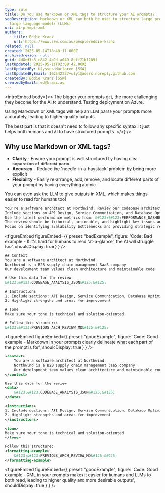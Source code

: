 ```yaml
---
type: rule
title: Do you use Markdown or XML tags to structure your AI prompts?
seoDescription: Markdown or XML can both be used to structure large prompts for
  large language models (LLMs)
uri: ai-prompt-xml
authors:
  - title: Eddie Kranz
    url: https://www.ssw.com.au/people/eddie-kranz
related: null
created: 2025-05-14T18:48:11.000Z
archivedreason: null
guid: 4d8e03c3-e842-4b1d-a049-8eff21b1209f
lastUpdated: 2025-05-16T02:08:42.000Z
lastUpdatedBy: Ulysses Maclaren [SSW]
lastUpdatedByEmail: 162542237+uly1@users.noreply.github.com
createdBy: Eddie Kranz [SSW]
createdByEmail: ed@kranz.au
---
```

<introEmbed
  body={<>
The bigger your prompts get, the more challenging they become for the AI to understand.
Testing deployment on Azure.

Using  Markdown or XML tags will help an LLM parse your prompts more accurately, leading to higher-quality outputs.

The best part is that it doesn't need to follow any specific syntax. It just helps both humans and AI to have structured prompts.
  </>}
/>
## Why use Markdown or XML tags?

* **Clarity** - Ensure your prompt is well structured by having clear separation of different parts
* **Accuracy** - Reduce the 'needle-in-a-haystack' problem by being more explicit
* **Flexibility** - Easily re-arrange, add, remove, and locate different parts of your prompt by having everything atomic

You can even ask the LLM to give outputs in XML, which makes things easier to read for humans too!

```html
You're a software architect at Northwind. Review our codebase architecture and suggest improvements to our microservices.
Include sections on API Design, Service Communication, and Database Optimization, referencing our current architecture document: &#123;&#123;ARCHITECTURE_DOC&#125;&#125;.
Use the latest performance metrics from: &#123;&#123;PERFORMANCE_DASHBOARD&#125;&#125;.
The review should be technical, actionable, and highlight key issues and opportunities.
Focus on identifying scalability bottlenecks and providing strategic recommendations for the next sprint.
```

<figureEmbed figureEmbed={{
  preset: "badExample",
  figure: 'Code: Bad example - If it\'s hard for humans to read \'at-a-glance\', the AI will struggle too',
  shouldDisplay: true
} } />


```xml
## Context
You are a software architect at Northwind
Northwind is a B2B supply chain management SaaS company
Our development team values clean architecture and maintainable code

# Use this data for the review
&#123;&#123;CODEBASE_ANALYSIS_JSON&#125;&#125;

# Instructions
1. Include sections: API Design, Service Communication, Database Optimization
2. Highlight strengths and areas for improvement

# Tone
Make sure your tone is technical and solution-oriented

# Follow this structure:
&#123;&#123;PREVIOUS_ARCH_REVIEW_MD&#125;&#125;
```

<figureEmbed figureEmbed={{
  preset: "goodExample",
  figure: 'Code: Good example - Markdown in your prompts clearly delineate what each part of the prompt is for',
  shouldDisplay: true
} } />


```xml
<context>
    You are a software architect at Northwind
    Northwind is a B2B supply chain management SaaS company
    Our development team values clean architecture and maintainable code
</context>

Use this data for the review
<data>
    &#123;&#123;CODEBASE_ANALYSIS_JSON&#125;&#125;
</data>

<instructions>
1. Include sections: API Design, Service Communication, Database Optimization
2. Highlight strengths and areas for improvement
</instructions>

<tone>
Make sure your tone is technical and solution-oriented
</tone>

Follow this structure:
<formatting-example>
    &#123;&#123;PREVIOUS_ARCH_REVIEW_MD&#125;&#125;
</formatting-example>
```

<figureEmbed figureEmbed={{
  preset: "goodExample",
  figure: 'Code: Good example - XML in your prompts makes it easier for humans and LLMs to both read, leading to higher quality and more desirable outputs',
  shouldDisplay: true
} } />
